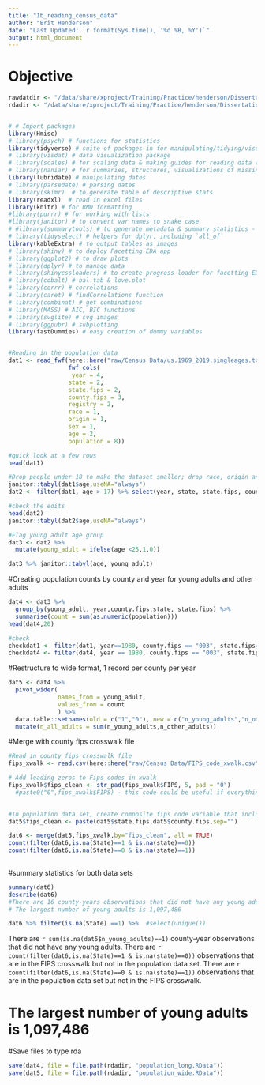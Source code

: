 ```yaml
---
title: "1b_reading_census_data"
author: "Brit Henderson"
date: "Last Updated: `r format(Sys.time(), '%d %B, %Y')`"
output: html_document
---
```


# Objective
```r
rawdatdir <- "/data/share/xproject/Training/Practice/henderson/Dissertation/raw"
rdadir <- "/data/share/xproject/Training/Practice/henderson/Dissertation/rda"

```

```r

```

```r
# # Import packages
library(Hmisc)
# library(psych) # functions for statistics
library(tidyverse) # suite of packages in for manipulating/tidying/visualizing, etc. data
# library(visdat) # data visualization package
# library(scales) # for scaling data & making guides for reading data visualizations
# library(naniar) # for summaries, structures, visualizations of missing data
library(lubridate) # manipulating dates
# library(parsedate) # parsing dates
# library(skimr)  # to generate table of descriptive stats
library(readxl)  # read in excel files
library(knitr) # for RMD formatting
#library(purrr) # for working with lists
#library(janitor) # to convert var names to snake case
# #library(summarytools) # to generate metadata & summary statistics - commented out because throws error around connecting to display :0 that I think needs admin privilege to fix
# library(tidyselect) # helpers for dplyr, including `all_of`
library(kableExtra) # to output tables as images
# library(shiny) # to deploy Facetting EDA app
# library(ggplot2) # to draw plots
# library(dplyr) # to manage data
# library(shinycssloaders) # to create progress loader for facetting EDA app
# library(cobalt) # bal.tab & love.plot 
# library(corrr) # correlations 
# library(caret) # findCorrelations function 
# library(combinat) # get combinations 
# library(MASS) # AIC, BIC functions
# library(svglite) # svg images
# library(ggpubr) # subplotting
library(fastDummies) # easy creation of dummy variables 



```


```r
#Reading in the population data
dat1 <- read_fwf(here::here("raw/Census Data/us.1969_2019.singleages.txt"), 
                 fwf_cols(
                  year = 4,
                 state = 2,
                 state.fips = 2,
                 county.fips = 3,
                 registry = 2,
                 race = 1,
                 origin = 1,
                 sex = 1,
                 age = 2,
                 population = 8))

#quick look at a few rows
head(dat1)

#Drop people under 18 to make the dataset smaller; drop race, origin and sex
janitor::tabyl(dat1$age,useNA="always")
dat2 <- filter(dat1, age > 17) %>% select(year, state, state.fips, county.fips, registry, age, population)

#check the edits
head(dat2)
janitor::tabyl(dat2$age,useNA="always")

#Flag young adult age group
dat3 <- dat2 %>% 
  mutate(young_adult = ifelse(age <25,1,0))

dat3 %>% janitor::tabyl(age, young_adult)


```


#Creating population counts by county and year for young adults and other adults
```r
dat4 <- dat3 %>% 
  group_by(young_adult, year,county.fips,state, state.fips) %>% 
  summarise(count = sum(as.numeric(population)))
head(dat4,20)

#check
checkdat1 <- filter(dat1, year==1980, county.fips == "003", state.fips== "01" , age > 17, age < 25 )
checkdat4 <- filter(dat4, year == 1980, county.fips == "003", state.fips == "01")
```

#Restructure to wide format, 1 record per county per year
```r
dat5 <- dat4 %>% 
  pivot_wider(
              names_from = young_adult,
              values_from = count
              ) %>% 
  data.table::setnames(old = c("1","0"), new = c("n_young_adults","n_other_adults")) %>% 
  mutate(n_all_adults = sum(n_young_adults,n_other_adults))

```

#Merge with county fips crosswalk file
```r
#Read in county fips crosswalk file
fips_xwalk <- read.csv(here::here("raw/Census Data/FIPS_code_xwalk.csv"), colClasses = c(FIPS = "character"))

# Add leading zeros to Fips codes in xwalk
fips_xwalk$fips_clean <- str_pad(fips_xwalk$FIPS, 5, pad = "0")
  #paste0("0",fips_xwalk$FIPS) - this code could be useful if everything in column needs leading zero. otherwise requires conditioning
  

#In population data set, create composite fips code variable that includes county fips code and state fips code
dat5$fips_clean <- paste(dat5$state.fips,dat5$county.fips,sep="")

dat6 <- merge(dat5,fips_xwalk,by="fips_clean", all = TRUE)
count(filter(dat6,is.na(State)==1 & is.na(state)==0))
count(filter(dat6,is.na(State)==0 & is.na(state)==1))
  
```


#summary statistics for both data sets
```r
summary(dat6)
describe(dat6)
#There are 16 county-years observations that did not have any young adults
# The largest number of young adults is 1,097,486

dat6 %>% filter(is.na(State) ==1) %>%  #select(unique())
```
There are `r sum(is.na(dat5$n_young_adults)==1)` county-year observations that did not have any young adults.
There are `r count(filter(dat6,is.na(State)==1 & is.na(state)==0))` observations that are in the FIPS crosswalk but not in the population data set.
There are `r count(filter(dat6,is.na(State)==0 & is.na(state)==1))` observations that are in the population data set but not in the FIPS crosswalk.



# The largest number of young adults is 1,097,486

#Save files to type rda

```r
save(dat4, file = file.path(rdadir, "population_long.RData"))
save(dat5, file = file.path(rdadir, "population_wide.RData"))
```

